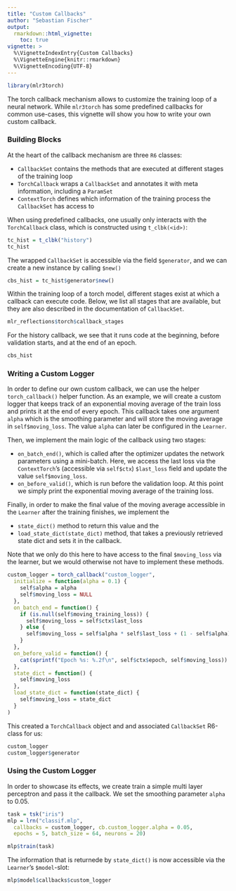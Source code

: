 ```yaml
---
title: "Custom Callbacks"
author: "Sebastian Fischer"
output:
  rmarkdown::html_vignette:
    toc: true
vignette: >
  %\VignetteIndexEntry{Custom Callbacks}
  %\VignetteEngine{knitr::rmarkdown}
  %\VignetteEncoding{UTF-8}
---
```


```r
library(mlr3torch)
```

The torch callback mechanism allows to customize the training loop of a neural network.
While `mlr3torch` has some predefined callbacks for common use-cases, this vignette will show you how to write your own custom callback.

### Building Blocks

At the heart of the callback mechanism are three `R6` classes:

* `CallbackSet` contains the methods that are executed at different stages of the training loop
* `TorchCallback` wraps a `CallbackSet` and annotates it with meta information, including a `ParamSet`
* `ContextTorch` defines which information of the training process the `CallbackSet` has access to

When using predefined callbacks, one usually only interacts with the `TorchCallback` class, which is constructed using `t_clbk(<id>)`:

```r
tc_hist = t_clbk("history")
tc_hist
```

The wrapped `CallbackSet` is accessible via the field `$generator`, and we can create a new instance by calling `$new()`

```r
cbs_hist = tc_hist$generator$new()
```

Within the training loop of a torch model, different stages exist at which a callback can execute code.
Below, we list all stages that are available, but they are also described in the documentation of `CallbackSet`.

```r
mlr_reflections$torch$callback_stages
```

For the history callback, we see that it runs code at the beginning, before validation starts, and at the end of an epoch.

```r
cbs_hist
```

### Writing a Custom Logger

In order to define our own custom callback, we can use the helper `torch_callback()` helper function.
As an example, we will create a custom logger that keeps track of an exponential moving average of the train loss and prints it at the end of every epoch.
This callback takes one argument `alpha` which is the smoothing parameter and will store the moving average in `self$moving_loss`.
The value `alpha` can later be configured in the `Learner`.

Then, we implement the main logic of the callback using two stages:

* `on_batch_end()`, which is called after the optimizer updates the network parameters using a mini-batch.
  Here, we access the last loss via the `ContextTorch`'s (accessible via `self$ctx`) `$last_loss` field and update the value `self$moving_loss`.
* `on_before_valid()`, which is run before the validation loop. At this point we simply print the exponential moving average of the training loss.

Finally, in order to make the final value of the moving average accessible in the `Learner` after the training finishes, we implement the

* `state_dict()` method to return this value and the
* `load_state_dict(state_dict)` method, that takes a previously retrieved state dict and sets it in the callback.

Note that we only do this here to have access to the final `$moving_loss` via the learner, but we would otherwise not have to implement these methods.

```r
custom_logger = torch_callback("custom_logger",
  initialize = function(alpha = 0.1) {
    self$alpha = alpha
    self$moving_loss = NULL
  },
  on_batch_end = function() {
    if (is.null(self$moving_training_loss)) {
      self$moving_loss = self$ctx$last_loss
    } else {
      self$moving_loss = self$alpha * self$last_loss + (1 - self$alpha) * self$moving_loss
    }
  },
  on_before_valid = function() {
    cat(sprintf("Epoch %s: %.2f\n", self$ctx$epoch, self$moving_loss))
  },
  state_dict = function() {
    self$moving_loss
  },
  load_state_dict = function(state_dict) {
    self$moving_loss = state_dict
  }
)
```

This created a `TorchCallback` object and and associated `CallbackSet` R6-class for us:

```r
custom_logger
custom_logger$generator
```

### Using the Custom Logger

In order to showcase its effects, we create train a simple multi layer perceptron and pass it the callback.
We set the smoothing parameter `alpha` to 0.05.

```r
task = tsk("iris")
mlp = lrn("classif.mlp",
  callbacks = custom_logger, cb.custom_logger.alpha = 0.05,
  epochs = 5, batch_size = 64, neurons = 20)

mlp$train(task)
```

The information that is returnede by `state_dict()` is now accessible via the `Learner`'s `$model`-slot:


```r
mlp$model$callbacks$custom_logger
```
